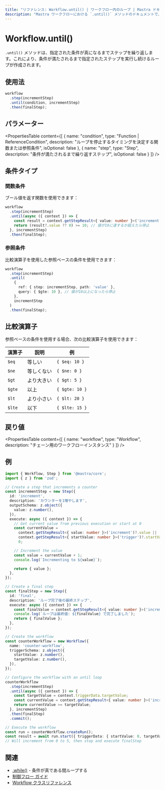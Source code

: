 ```yaml
---
title: "リファレンス: Workflow.until() | ワークフロー内のループ | Mastra ドキュメント"
description: "Mastra ワークフローにおける `.until()` メソッドのドキュメントで、指定された条件が真になるまでステップを繰り返します。"
---
```


# Workflow.until()

`.until()` メソッドは、指定された条件が真になるまでステップを繰り返します。これにより、条件が満たされるまで指定されたステップを実行し続けるループが作成されます。

## 使用法

```typescript
workflow
  .step(incrementStep)
  .until(condition, incrementStep)
  .then(finalStep);
```

## パラメーター

<PropertiesTable
  content={[
    {
      name: "condition",
      type: "Function | ReferenceCondition",
      description: "ループを停止するタイミングを決定する関数または参照条件",
      isOptional: false
    },
    {
      name: "step",
      type: "Step",
      description: "条件が満たされるまで繰り返すステップ",
      isOptional: false
    }
  ]}
/>

## 条件タイプ

### 関数条件

ブール値を返す関数を使用できます：

```typescript
workflow
  .step(incrementStep)
  .until(async ({ context }) => {
    const result = context.getStepResult<{ value: number }>('increment');
    return (result?.value ?? 0) >= 10; // 値が10に達するか超えたら停止
  }, incrementStep)
  .then(finalStep);
```

### 参照条件

比較演算子を使用した参照ベースの条件を使用できます：

```typescript
workflow
  .step(incrementStep)
  .until(
    {
      ref: { step: incrementStep, path: 'value' },
      query: { $gte: 10 }, // 値が10以上になったら停止
    },
    incrementStep
  )
  .then(finalStep);
```

## 比較演算子

参照ベースの条件を使用する場合、次の比較演算子を使用できます：

| 演算子   | 説明             | 例         |
|----------|-----------------|------------|
| `$eq`    | 等しい          | `{ $eq: 10 }` |
| `$ne`    | 等しくない      | `{ $ne: 0 }` |
| `$gt`    | より大きい      | `{ $gt: 5 }` |
| `$gte`   | 以上            | `{ $gte: 10 }` |
| `$lt`    | より小さい      | `{ $lt: 20 }` |
| `$lte`   | 以下            | `{ $lte: 15 }` |

## 戻り値

<PropertiesTable
  content={[
    {
      name: "workflow",
      type: "Workflow",
      description: "チェーン用のワークフローインスタンス"
    }
  ]}
/>

## 例

```typescript
import { Workflow, Step } from '@mastra/core';
import { z } from 'zod';

// Create a step that increments a counter
const incrementStep = new Step({
  id: 'increment',
  description: 'カウンターを1増やします',
  outputSchema: z.object({
    value: z.number(),
  }),
  execute: async ({ context }) => {
    // Get current value from previous execution or start at 0
    const currentValue =
      context.getStepResult<{ value: number }>('increment')?.value ||
      context.getStepResult<{ startValue: number }>('trigger')?.startValue ||
      0;

    // Increment the value
    const value = currentValue + 1;
    console.log(`Incrementing to ${value}`);

    return { value };
  },
});

// Create a final step
const finalStep = new Step({
  id: 'final',
  description: 'ループ完了後の最終ステップ',
  execute: async ({ context }) => {
    const finalValue = context.getStepResult<{ value: number }>('increment')?.value;
    console.log(`ループは最終値: ${finalValue} で完了しました`);
    return { finalValue };
  },
});

// Create the workflow
const counterWorkflow = new Workflow({
  name: 'counter-workflow',
  triggerSchema: z.object({
    startValue: z.number(),
    targetValue: z.number(),
  }),
});

// Configure the workflow with an until loop
counterWorkflow
  .step(incrementStep)
  .until(async ({ context }) => {
    const targetValue = context.triggerData.targetValue;
    const currentValue = context.getStepResult<{ value: number }>('increment')?.value ?? 0;
    return currentValue >= targetValue;
  }, incrementStep)
  .then(finalStep)
  .commit();

// Execute the workflow
const run = counterWorkflow.createRun();
const result = await run.start({ triggerData: { startValue: 0, targetValue: 5 } });
// Will increment from 0 to 5, then stop and execute finalStep
```

## 関連

- [.while()](./while.mdx) - 条件が真である間ループする
- [制御フロー ガイド](../../docs/workflows/control-flow.mdx)
- [Workflow クラスリファレンス](./workflow.mdx)
